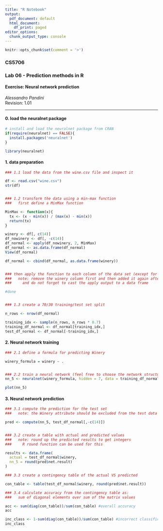 ---
title: "R Notebook"
output:
  pdf_document: default
  html_document:
    df_print: paged
editor_options:
  chunk_output_type: console
---

```{r include=FALSE}
knitr::opts_chunk$set(comment = '>')
```

### CS5706
###  Lab 06 - Prediction methods in R
#### Exercise: Neural network prediction
*Alessandro Pandini*  
Revision: 1.01

***

#### 0. load the neuralnet package

```{r}
# install and load the neuralnet package from CRAN
if(require(neuralnet) == FALSE){
  install.packages('neuralnet')
}
```

```{r}
library(neuralnet)
```

#### 1. data preparation
```{r}
### 1.1 load the data from the wine.csv file and inspect it

df <- read.csv("wine.csv")
str(df)


### 1.2 transform the data using a min-max function
###   first define a MinMax function

MinMax <- function(x){
  tx <- (x - min(x)) / (max(x) - min(x))
  return(tx)
}

winery <- df[, c(14)]
df_nowinery <- df[, -c(14)]
df_normal <- apply(df_nowinery, 2, MinMax)
df_normal <- as.data.frame(df_normal)
View(df_normal)

df_normal <- cbind(df_normal, as.data.frame(winery))


### then apply the function to each column of the data set (except for winery)
###   note: remove the winery column first and then added it again after transformation
###     and do not forget to cast the apply output to a data frame

#done


### 1.3 create a 70/30 training/test set split

n_rows <- nrow(df_normal)

training_idx <- sample(n_rows, n_rows * 0.7)
training_df_normal <- df_normal[training_idx,]
test_df_normal <- df_normal[-training_idx,]


```

#### 2. Neural network training
```{r}
### 2.1 define a formula for predicting Winery

winery_formula = winery ~ .


### 2.2 train a neural network (feel free to choose the network structure)
nn_5 <- neuralnet(winery_formula, hidden = 7, data = training_df_normal)

plot(nn_5)
```

#### 3. Neural network prediction
```{r}
### 3.1 compute the prediction for the test set
###   note: the Winery attribute should be excluded from the test data set

pred <- compute(nn_5, test_df_normal[,-c(14)])


### 3.2 create a table with actual and predicted values
###   note: round up the predicted results to get integers
###     R round function can be used for this

results <- data.frame(
  actual = test_df_normal$winery,
  nn_5 = round(pred$net.result)
)

### 3.3 create a contingency table of the actual VS predicted

con_table <- table(test_df_normal$winery, round(pred$net.result))

### 3.4 calculate accuracy from the contingency table as:
###   sum of diagonal elements over sum of the matrix values

acc <- sum(diag(con_table))/sum(con_table) #overall accuracy
acc

inc_class <- 1-sum(diag(con_table))/sum(con_table) #incorrect classification 
inc_class
```


